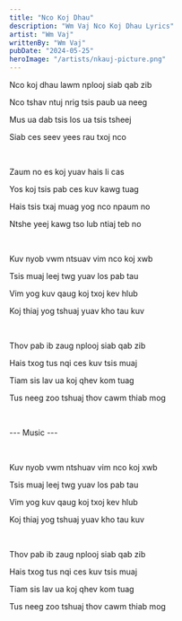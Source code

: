```yaml
---
title: "Nco Koj Dhau"
description: "Wm Vaj Nco Koj Dhau Lyrics"
artist: "Wm Vaj"
writtenBy: "Wm Vaj"
pubDate: "2024-05-25"
heroImage: "/artists/nkauj-picture.png"
---
```


Nco koj dhau lawm nplooj siab qab zib

Nco tshav ntuj nrig tsis paub ua neeg

Mus ua dab tsis los ua tsis tsheej

Siab ces seev yees rau txoj nco

<br />

Zaum no es koj yuav hais li cas

Yos koj tsis pab ces kuv kawg tuag

Hais tsis txaj muag yog nco npaum no

Ntshe yeej kawg tso lub ntiaj teb no

<br />

Kuv nyob vwm ntsuav vim nco koj xwb

Tsis muaj leej twg yuav los pab tau

Vim yog kuv qaug koj txoj kev hlub

Koj thiaj yog tshuaj yuav kho tau kuv

<br />

Thov pab ib zaug nplooj siab qab zib

Hais txog tus nqi ces kuv tsis muaj

Tiam sis lav ua koj qhev kom tuag

Tus neeg zoo tshuaj thov cawm thiab mog

<br />

--- Music ---

<br />

Kuv nyob vwm ntshuav vim nco koj xwb

Tsis muaj leej twg yuav los pab tau

Vim yog kuv qaug koj txoj kev hlub

Koj thiaj yog tshuaj yuav kho tau kuv

<br />

Thov pab ib zaug nplooj siab qab zib

Hais txog tus nqi ces kuv tsis muaj

Tiam sis lav ua koj qhev kom tuag

Tus neeg zoo tshuaj thov cawm thiab mog
